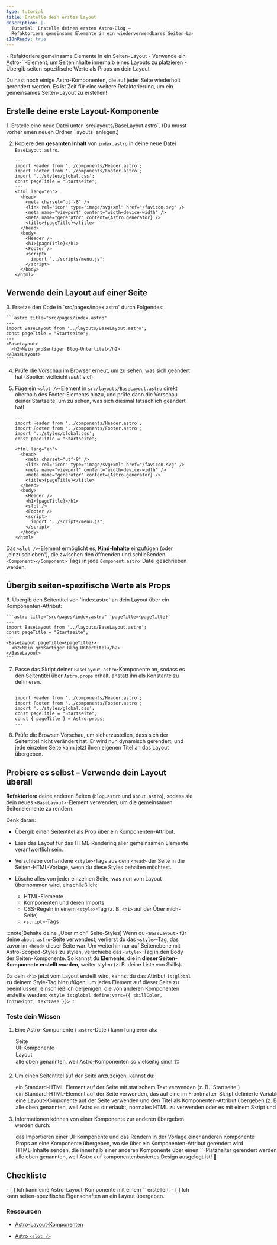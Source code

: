 ```yaml
---
type: tutorial
title: Erstelle dein erstes Layout
description: |-
  Tutorial: Erstelle deinen ersten Astro-Blog —
  Refaktoriere gemeinsame Elemente in ein wiederverwendbares Seiten-Layout
i18nReady: true
---
```



<PreCheck>
  - Refaktoriere gemeinsame Elemente in ein Seiten-Layout
  - Verwende ein Astro-`<slot />`-Element, um Seiteninhalte innerhalb eines Layouts zu platzieren
  - Übergib seiten-spezifische Werte als Props an dein Layout
</PreCheck>

Du hast noch einige Astro-Komponenten, die auf jeder Seite wiederholt gerendert werden. Es ist Zeit für eine weitere Refaktorierung, um ein gemeinsames Seiten-Layout zu erstellen!

## Erstelle deine erste Layout-Komponente

<Steps>
1. Erstelle eine neue Datei unter `src/layouts/BaseLayout.astro`. (Du musst vorher einen neuen Ordner `layouts` anlegen.)

2. Kopiere den **gesamten Inhalt** von `index.astro` in deine neue Datei `BaseLayout.astro`.

    ```astro title="src/layouts/BaseLayout.astro"
    ---
    import Header from '../components/Header.astro';
    import Footer from '../components/Footer.astro';
    import '../styles/global.css';
    const pageTitle = "Startseite";
    ---
    <html lang="en">
      <head>
        <meta charset="utf-8" />
        <link rel="icon" type="image/svg+xml" href="/favicon.svg" />
        <meta name="viewport" content="width=device-width" />
        <meta name="generator" content={Astro.generator} />
        <title>{pageTitle}</title>
      </head>
      <body>
        <Header />
        <h1>{pageTitle}</h1>
        <Footer />
        <script>
          import "../scripts/menu.js";
        </script>
      </body>
    </html>
    ```
</Steps>

## Verwende dein Layout auf einer Seite

<Steps>
3. Ersetze den Code in `src/pages/index.astro` durch Folgendes:

    ```astro title="src/pages/index.astro"
    ---
    import BaseLayout from '../layouts/BaseLayout.astro';
    const pageTitle = "Startseite";
    ---
    <BaseLayout>
      <h2>Mein großartiger Blog-Untertitel</h2>
    </BaseLayout>
    ```

4. Prüfe die Vorschau im Browser erneut, um zu sehen, was sich geändert hat (Spoiler: vielleicht *nicht* viel).

5. Füge ein `<slot />`-Element in `src/layouts/BaseLayout.astro` direkt oberhalb des Footer-Elements hinzu, und prüfe dann die Vorschau deiner Startseite, um zu sehen, was sich diesmal tatsächlich geändert hat!

    ```astro title="src/layouts/BaseLayout.astro" ins={18}
    ---
    import Header from '../components/Header.astro';
    import Footer from '../components/Footer.astro';
    import '../styles/global.css';
    const pageTitle = "Startseite";
    ---
    <html lang="en">
      <head>
        <meta charset="utf-8" />
        <link rel="icon" type="image/svg+xml" href="/favicon.svg" />
        <meta name="viewport" content="width=device-width" />
        <meta name="generator" content={Astro.generator} />
        <title>{pageTitle}</title>
      </head>
      <body>
        <Header />
        <h1>{pageTitle}</h1>
        <slot />
        <Footer />
        <script>
          import "../scripts/menu.js";
        </script>
      </body>
    </html>
    ```
</Steps>

Das `<slot />`-Element ermöglicht es, **Kind-Inhalte** einzufügen (oder „einzuschieben“), die zwischen den öffnenden und schließenden `<Component></Component>`-Tags in jede `Component.astro`-Datei geschrieben werden.

## Übergib seiten-spezifische Werte als Props

<Steps>
6. Übergib den Seitentitel von `index.astro` an dein Layout über ein Komponenten-Attribut:

    ```astro title="src/pages/index.astro" 'pageTitle={pageTitle}'
    ---
    import BaseLayout from '../layouts/BaseLayout.astro';
    const pageTitle = "Startseite";
    ---
    <BaseLayout pageTitle={pageTitle}>
      <h2>Mein großartiger Blog-Untertitel</h2>
    </BaseLayout>
    ```

7. Passe das Skript deiner `BaseLayout.astro`-Komponente an, sodass es den Seitentitel über `Astro.props` erhält, anstatt ihn als Konstante zu definieren.

    ```astro title="src/layouts/BaseLayout.astro" del={5} ins={6}
    ---
    import Header from '../components/Header.astro';
    import Footer from '../components/Footer.astro';
    import '../styles/global.css';
    const pageTitle = "Startseite";
    const { pageTitle } = Astro.props;
    ---
    ```

8. Prüfe die Browser-Vorschau, um sicherzustellen, dass sich der Seitentitel nicht verändert hat. Er wird nun dynamisch gerendert, und jede einzelne Seite kann jetzt ihren eigenen Titel an das Layout übergeben.
</Steps>

<Box icon="puzzle-piece">

## Probiere es selbst – Verwende dein Layout überall

**Refaktoriere** deine anderen Seiten (`blog.astro` und `about.astro`), sodass sie dein neues `<BaseLayout>`-Element verwenden, um die gemeinsamen Seitenelemente zu rendern.

Denk daran:

- Übergib einen Seitentitel als Prop über ein Komponenten-Attribut.

- Lass das Layout für das HTML-Rendering aller gemeinsamen Elemente verantwortlich sein.

- Verschiebe vorhandene `<style>`-Tags aus dem `<head>` der Seite in die Seiten-HTML-Vorlage, wenn du diese Styles behalten möchtest.

- Lösche alles von jeder einzelnen Seite, was nun vom Layout übernommen wird, einschließlich:

  - HTML-Elemente
  - Komponenten und deren Imports
  - CSS-Regeln in einem `<style>`-Tag (z. B. `<h1>` auf der Über mich-Seite)
  - `<script>`-Tags

:::note[Behalte deine „Über mich“-Seite-Styles]
Wenn du `<BaseLayout>` für deine `about.astro`-Seite verwendest, verlierst du das `<style>`-Tag, das zuvor im `<head>` dieser Seite war. Um weiterhin nur auf Seitenebene mit Astro-Scoped-Styles zu stylen, verschiebe das `<style>`-Tag in den Body der Seiten-Komponente. So kannst du **Elemente, die in dieser Seiten-Komponente erstellt wurden**, weiter stylen (z. B. deine Liste von Skills).

Da dein `<h1>` jetzt vom Layout erstellt wird, kannst du das Attribut `is:global` zu deinem Style-Tag hinzufügen, um jedes Element auf dieser Seite zu beeinflussen, einschließlich derjenigen, die von anderen Komponenten erstellte werden: `<style is:global define:vars={{ skillColor, fontWeight, textCase }}>`
:::
</Box>

<Box icon="question-mark">

### Teste dein Wissen

1. Eine Astro-Komponente (`.astro`-Datei) kann fungieren als:

    <MultipleChoice>
      <Option>Seite</Option>
      <Option>UI-Komponente</Option>
      <Option>Layout</Option>
      <Option isCorrect>alle oben genannten, weil Astro-Komponenten so vielseitig sind! 🏗️</Option>
    </MultipleChoice>

2. Um einen Seitentitel auf der Seite anzuzeigen, kannst du:

    <MultipleChoice>
      <Option>
        ein Standard-HTML-Element auf der Seite mit statischem Text verwenden (z. B. `<h1>Startseite</h1>`)
      </Option>
      <Option>
        ein Standard-HTML-Element auf der Seite verwenden, das auf eine im Frontmatter-Skript definierte Variable verweist (z. B. `<h1>{pageTitle}</h1>`)
      </Option>
      <Option>
        eine Layout-Komponente auf der Seite verwenden und den Titel als Komponenten-Attribut übergeben (z. B. `<BaseLayout title="Startseite" />` oder `<BaseLayout title={pageTitle} />`)
      </Option>
      <Option isCorrect>
        alle oben genannten, weil Astro es dir erlaubt, normales HTML zu verwenden oder es mit einem Skript und Komponenten aufzuwerten! 💪
      </Option>
    </MultipleChoice>

3. Informationen können von einer Komponente zur anderen übergeben werden durch:

    <MultipleChoice>
      <Option>
        das Importieren einer UI-Komponente und das Rendern in der Vorlage einer anderen Komponente
      </Option>
      <Option>
        Props an eine Komponente übergeben, wo sie über ein Komponenten-Attribut gerendert wird
      </Option>
      <Option>
        HTML-Inhalte senden, die innerhalb einer anderen Komponente über einen `<slot />`-Platzhalter gerendert werden
      </Option>
      <Option isCorrect>
        alle oben genannten, weil Astro auf komponentenbasiertes Design ausgelegt ist! 🧩
      </Option>
    </MultipleChoice>

</Box>

<Box icon="check-list">

## Checkliste

<Checklist>
- [ ] Ich kann eine Astro-Layout-Komponente mit einem `<slot />` erstellen.
- [ ] Ich kann seiten-spezifische Eigenschaften an ein Layout übergeben.
</Checklist>
</Box>

### Ressourcen

- [Astro-Layout-Komponenten](/de/basics/layouts/)

- [Astro `<slot />`](/de/basics/astro-components/#slots)
